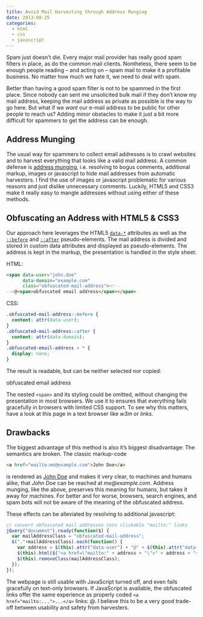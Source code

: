 ```yaml
---
title: Avoid Mail Harvesting through Address Munging
date: 2013-08-25
categories:
  - html
  - css
  - javascript
---
```


Spam just doesn’t die.  Every major mail provider has really good spam filters
in place, as do the common mail clients.  Nontheless, there seem to be enough
people reading -- and acting on -- spam mail to make it a profitable business.
No matter how much we hate it, we need to deal with spam.

Better than having a good spam filter is not to be spammed in the first place.
Since nobody can sent me unsolicited bulk mail if they don’t know my mail
address, keeping the mail address as private as possible is the way to go
here.  But what if we *want* our e-mail address to be public for other people
to reach us?  Adding minor obstacles to make it just a bit more difficult for
spammers to get the address can be enough.

##  Address Munging

The usual way for spammers to collect email addresses is to crawl websites and
to harvest everything that looks like a valid mail address.  A common defense
is [address munging](https://en.wikipedia.org/wiki/Address_munging),
i.e. resolving to bogus comments, additional markup, images or javascript to
hide mail addresses from automatic harvesters.  I find the use of images or
javascript problematic for various reasons and just dislike unnecessary
comments.  Luckily, HTML5 and CSS3 make it really easy to mangle addresses
without using either of these methods.

## Obfuscating an Address with HTML5 & CSS3

Our approach here leverages the HTML5
[`data-*`](http://www.w3.org/TR/html5/dom.html#embedding-custom-non-visible-data-with-the-data-*-attributes)
attributes as well as the
[`::before`](https://developer.mozilla.org/en-US/docs/Web/CSS/::before) and
[`::after`](https://developer.mozilla.org/en-US/docs/Web/CSS/::after)
pseudo-elements.  The mail address is divided and stored in custom data
attributes and displayed as pseudo-elements.  The address is kept in the
markup, the presentation is handled in the style sheet:

HTML:

``` html
<span data-user="john.doe"
      data-domain="example.com"
      class="obfuscated-mail-address"><!--
-->@<span>obfuscated email address</span></span>
```

CSS:

``` css
.obfuscated-mail-address::before {
  content: attr(data-user);
}
.obfuscated-mail-address::after {
  content: attr(data-domain);
}
.obfuscated-email-address > * {
  display: none;
}
```

The result is readable, but can be neither selected nor copied:

<span data-user="john.doe"
      data-domain="example.com"
      class="obfuscated-mail-address dont-touch"><!--
--><span>obfuscated email address</span></span>

The nested `<span>` and its styling could be omitted, without changing the
presentation in most browsers.  We use it to ensures that everything fails
gracefully in browsers with limited CSS support.  To see why this matters,
have a look at this page in a text browser like *w3m* or *links*.


## Drawbacks

The biggest advantage of this method is also it’s biggest disadvantage: The
semantics are broken.  The classic markup-code

``` HTML
<a href="mailto:me@example.com">John Doe</a>
```

is rendered as <a href="mailto:me@example.com">John Doe</a> and makes it very
clear, to machines and humans alike, that *John Doe* can be reached at
*me@example.com*.  Address munging, like the above, preserves this meaning for
humans, but takes it away for machines.  For better and for worse, browsers,
search engines, and spam bots will not be aware of the meaning of the
obfuscated address.

These effects can be alleviated by resolving to additional javascript:

``` javascript
// convert obfuscated mail addresses into clickable "mailto:" links
jQuery("document").ready(function($) {
  var mailAddressClass = "obfuscated-mail-address";
  $("."+mailAddressClass).each(function() {
    var address = $(this).attr("data-user") + "@" + $(this).attr("data-domain");
    $(this).html($("<a href=\"mailto:" + address + "\">" + address + "</a>", {}));
    $(this).removeClass(mailAddressClass);
  });
});
```

The webpage is still usable with JavaScript turned off, and even fails
gracefully on text-only browsers.  If JavaScript is available, the obfuscated
links offer the same experience as properly coded `<a
href="mailto:...">...</a>` links: <span data-user="john.doe"
data-domain="example.com" class="obfuscated-mail-address">@</span>.  I believe
this to be a very good trade-off between usability and safety from harvesters.
